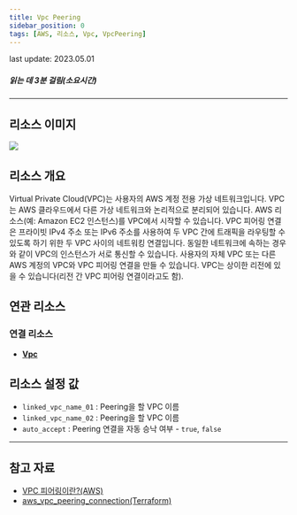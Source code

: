 ```yaml
---
title: Vpc Peering
sidebar_position: 0
tags: [AWS, 리소스, Vpc, VpcPeering]
---
```



<span className="theme-doc-version-badge badge badge--secondary">
    last update: 2023.05.01
</span>

##### 읽는 데 3분 걸림(소요시간)

---

## 리소스 이미지

<img src={icon} />

## 리소스 개요

Virtual Private Cloud(VPC)는 사용자의 AWS 계정 전용 가상 네트워크입니다. VPC는 AWS 클라우드에서 다른 가상 네트워크와 논리적으로 분리되어 있습니다. AWS 리소스(예: Amazon EC2 인스턴스)를 VPC에서 시작할 수 있습니다.
VPC 피어링 연결은 프라이빗 IPv4 주소 또는 IPv6 주소를 사용하여 두 VPC 간에 트래픽을 라우팅할 수 있도록 하기 위한 두 VPC 사이의 네트워킹 연결입니다. 동일한 네트워크에 속하는 경우와 같이 VPC의 인스턴스가 서로 통신할 수 있습니다. 사용자의 자체 VPC 또는 다른 AWS 계정의 VPC와 VPC 피어링 연결을 만들 수 있습니다. VPC는 상이한 리전에 있을 수 있습니다(리전 간 VPC 피어링 연결이라고도 함).

## 연관 리소스

### 연결 리소스

-   [**Vpc**](https://docs.cstudio.app/docs/resource/aws/Vpc/)

## 리소스 설정 값

-   `linked_vpc_name_01` : Peering을 할 VPC 이름
-   `linked_vpc_name_02` : Peering을 할 VPC 이름
-   `auto_accept` : Peering 연결을 자동 승낙 여부 - `true`, `false`

---

## 참고 자료

-   [VPC 피어링이란?(AWS)](https://docs.aws.amazon.com/ko_kr/vpc/latest/peering/what-is-vpc-peering.html)
-   [aws_vpc_peering_connection(Terraform)](https://registry.terraform.io/providers/hashicorp/aws/latest/docs/resources/vpc_peering_connection)
